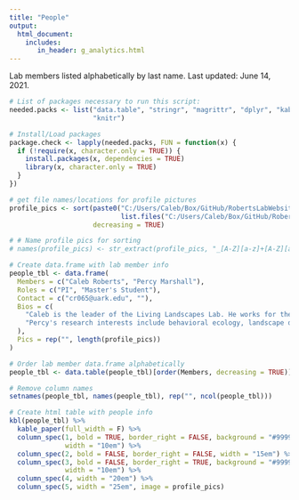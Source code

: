 ```yaml
---
title: "People"
output: 
  html_document:
    includes:
       in_header: g_analytics.html
---
```


Lab members listed alphabetically by last name. Last updated: June 14, 2021.

```r
# List of packages necessary to run this script:
needed.packs <- list("data.table", "stringr", "magrittr", "dplyr", "kableExtra",
                     "knitr")

# Install/Load packages
package.check <- lapply(needed.packs, FUN = function(x) {
  if (!require(x, character.only = TRUE)) {
    install.packages(x, dependencies = TRUE)
    library(x, character.only = TRUE)
  }
})

```

```r

# get file names/locations for profile pictures
profile_pics <- sort(paste0("C:/Users/Caleb/Box/GitHub/RobertsLabWebsite2/images/ProfilePics/",
                            list.files("C:/Users/Caleb/Box/GitHub/RobertsLabWebsite2/images/ProfilePics/")),
                     decreasing = TRUE)

# # Name profile pics for sorting
# names(profile_pics) <- str_extract(profile_pics, "_[A-Z][a-z]+[A-Z][a-z]+")

# Create data.frame with lab member info
people_tbl <- data.frame(
  Members = c("Caleb Roberts", "Percy Marshall"),
  Roles = c("PI", "Master's Student"),
  Contact = c("cr065@uark.edu", ""),
  Bios = c(
    "Caleb is the leader of the Living Landscapes Lab. He works for the U.S. Geological Survey as an Assistant Unit Leader at the Arkansas Cooperative Fish & Wildlife Research Unit. Caleb's research interests include ecological resilience, grasslands, landscape ecology, fire, birds, invasive species, plants, community ecology, agroecosystems, complexity theory, and rangelands. Caleb is from western Kentucky, and he enjoys writing, running, reading, cooking, gardening, board games, hiking, and hanging out with his wife, daughter, and cat. ",
    "Percy's research interests include behavioral ecology, landscape dynamics,and conservation ecology. They are specifically interested in the impacts of invasive waterfowl species on both natural ecosystems and private property. Percy's research will focus on cataloging distribution and abundance data on Egyptian Geese within Arkansas. They will be working towards understanding the risks that the waterfowl pose to human and ecological interests and helping better prepare for any management tactics that may be needed in the future. "
  ),
  Pics = rep("", length(profile_pics))
)

# Order lab member data.frame alphabetically
people_tbl <- data.table(people_tbl)[order(Members, decreasing = TRUE)]

# Remove column names
setnames(people_tbl, names(people_tbl), rep("", ncol(people_tbl)))

# Create html table with people info
kbl(people_tbl) %>%
  kable_paper(full_width = F) %>%
  column_spec(1, bold = TRUE, border_right = FALSE, background = "#999990", 
              width = "10em") %>%
  column_spec(2, bold = FALSE, border_right = FALSE, width = "15em") %>%
  column_spec(3, bold = FALSE, border_right = TRUE, background = "#999990", 
              width = "10em") %>%
  column_spec(4, width = "20em") %>%
  column_spec(5, width = "25em", image = profile_pics)


```